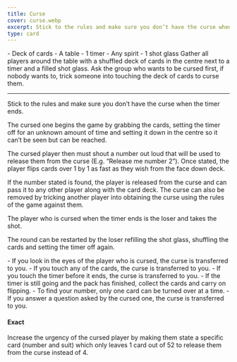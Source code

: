 ```yaml
---
title: Curse
cover: curse.webp
excerpt: Stick to the rules and make sure you don’t have the curse when the timer ends.
type: card
---
```


<GameHero
  cover="/images/curse.webp"
  alt="Curse"
/>

<GameSection title="Equipment" icon="/images/liquor.webp">
-   Deck of cards
-   A table
-   1 timer
-   Any spirit
-   1 shot glass
</GameSection>

<GameSection title="Setup" icon="/images/settings.webp">
Gather all players around the table with a shuffled deck of cards in the centre next to a timer and a filled shot glass. Ask the group who wants to be cursed first, if nobody wants to, trick someone into touching the deck of cards to curse them.

* * *
</GameSection>

<GameSection title="Aim of the Game" icon="/images/target.webp">
<p>Stick to the rules and make sure you don’t have the curse when the timer ends.</p>
</GameSection>

<GameSection title="How to Play" icon="/images/question.webp">
The cursed one begins the game by grabbing the cards, setting the timer off for an unknown amount of time and setting it down in the centre so it can’t be seen but can be reached.

The cursed player then must shout a number out loud that will be used to release them from the curse (E.g. “Release me number 2”). Once stated, the player flips cards over 1 by 1 as fast as they wish from the face down deck.

If the number stated is found, the player is released from the curse and can pass it to any other player along with the card deck. The curse can also be removed by tricking another player into obtaining the curse using the rules of the game against them.

The player who is cursed when the timer ends is the loser and takes the shot.

The round can be restarted by the loser refilling the shot glass, shuffling the cards and setting the timer off again.
</GameSection>

<GameSection title="Rules" icon="/images/rules.webp">
-   If you look in the eyes of the player who is cursed, the curse is transferred to you.
-   If you touch any of the cards, the curse is transferred to you.
-   If you touch the timer before it ends, the curse is transferred to you.
-   If the timer is still going and the pack has finished, collect the cards and carry on flipping.
-   To find your number, only one card can be turned over at a time.
-   If you answer a question asked by the cursed one, the curse is transferred to you.
</GameSection>

<GameSection title="Special Edition" icon="/images/special.webp">

<h4>Exact</h4>

<p>Increase the urgency of the cursed player by making them state a specific card (number and suit) which only leaves 1 card out of 52 to release them from the curse instead of 4.</p>
</GameSection>

<ShareButtons title="Curse" />

<FeedbackCard>
</FeedbackCard>
